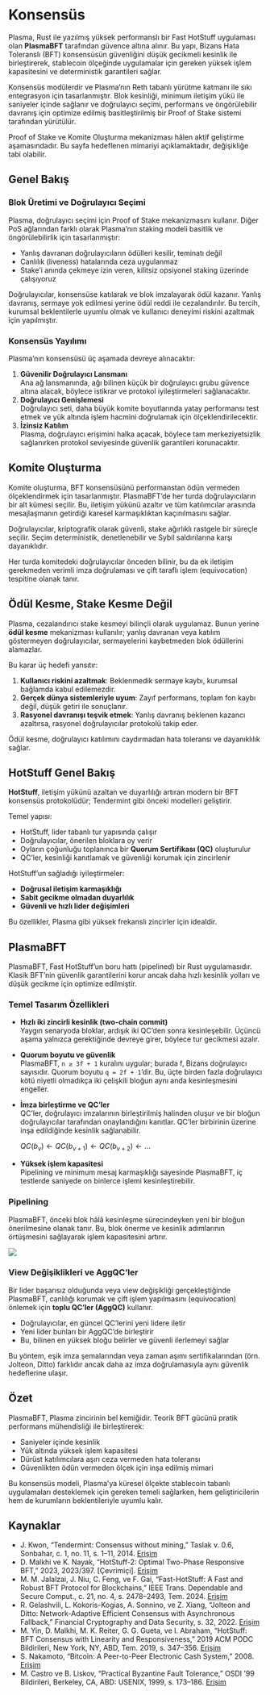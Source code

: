 # Konsensüs

Plasma, Rust ile yazılmış yüksek performanslı bir Fast HotStuff uygulaması olan **PlasmaBFT** tarafından güvence altına alınır. Bu yapı, Bizans Hata Toleranslı (BFT) konsensüsün güvenliğini düşük gecikmeli kesinlik ile birleştirerek, stablecoin ölçeğinde uygulamalar için gereken yüksek işlem kapasitesini ve deterministik garantileri sağlar.

Konsensüs modülerdir ve Plasma’nın Reth tabanlı yürütme katmanı ile sıkı entegrasyon için tasarlanmıştır. Blok kesinliği, minimum iletişim yükü ile saniyeler içinde sağlanır ve doğrulayıcı seçimi, performans ve öngörülebilir davranış için optimize edilmiş basitleştirilmiş bir Proof of Stake sistemi tarafından yürütülür.

<Warning>
  Proof of Stake ve Komite Oluşturma mekanizması hâlen aktif geliştirme aşamasındadır. Bu sayfa hedeflenen mimariyi açıklamaktadır, değişikliğe tabi olabilir.
</Warning>

## Genel Bakış

### Blok Üretimi ve Doğrulayıcı Seçimi

Plasma, doğrulayıcı seçimi için Proof of Stake mekanizmasını kullanır. Diğer PoS ağlarından farklı olarak Plasma’nın staking modeli basitlik ve öngörülebilirlik için tasarlanmıştır:

* Yanlış davranan doğrulayıcıların ödülleri kesilir, teminatı değil
* Canlılık (liveness) hatalarında ceza uygulanmaz
* Stake’i anında çekmeye izin veren, kilitsiz opsiyonel staking üzerinde çalışıyoruz

Doğrulayıcılar, konsensüse katılarak ve blok imzalayarak ödül kazanır. Yanlış davranış, sermaye yok edilmesi yerine ödül reddi ile cezalandırılır. Bu tercih, kurumsal beklentilerle uyumlu olmak ve kullanıcı deneyimi riskini azaltmak için yapılmıştır.

### Konsensüs Yayılımı

Plasma’nın konsensüsü üç aşamada devreye alınacaktır:

1. **Güvenilir Doğrulayıcı Lansmanı**  
   Ana ağ lansmanında, ağı bilinen küçük bir doğrulayıcı grubu güvence altına alacak, böylece istikrar ve protokol iyileştirmeleri sağlanacaktır.
2. **Doğrulayıcı Genişlemesi**  
   Doğrulayıcı seti, daha büyük komite boyutlarında yatay performansı test etmek ve yük altında işlem hacmini doğrulamak için ölçeklendirilecektir.
3. **İzinsiz Katılım**  
   Plasma, doğrulayıcı erişimini halka açacak, böylece tam merkeziyetsizlik sağlanırken protokol seviyesinde güvenlik garantileri korunacaktır.

## Komite Oluşturma

Komite oluşturma, BFT konsensüsünü performanstan ödün vermeden ölçeklendirmek için tasarlanmıştır. PlasmaBFT’de her turda doğrulayıcıların bir alt kümesi seçilir. Bu, iletişim yükünü azaltır ve tüm katılımcılar arasında mesajlaşmanın getirdiği karesel karmaşıklıktan kaçınılmasını sağlar.

Doğrulayıcılar, kriptografik olarak güvenli, stake ağırlıklı rastgele bir süreçle seçilir. Seçim deterministik, denetlenebilir ve Sybil saldırılarına karşı dayanıklıdır.

Her turda komitedeki doğrulayıcılar önceden bilinir, bu da ek iletişim gerekmeden verimli imza doğrulaması ve çift taraflı işlem (equivocation) tespitine olanak tanır.

## Ödül Kesme, Stake Kesme Değil

Plasma, cezalandırıcı stake kesmeyi bilinçli olarak uygulamaz. Bunun yerine **ödül kesme** mekanizması kullanılır; yanlış davranan veya katılım göstermeyen doğrulayıcılar, sermayelerini kaybetmeden blok ödüllerini alamazlar.

Bu karar üç hedefi yansıtır:

1. **Kullanıcı riskini azaltmak**: Beklenmedik sermaye kaybı, kurumsal bağlamda kabul edilemezdir.
2. **Gerçek dünya sistemleriyle uyum**: Zayıf performans, toplam fon kaybı değil, düşük getiri ile sonuçlanır.
3. **Rasyonel davranışı teşvik etmek**: Yanlış davranış beklenen kazancı azaltırsa, rasyonel doğrulayıcılar protokolü takip eder.

Ödül kesme, doğrulayıcı katılımını caydırmadan hata toleransı ve dayanıklılık sağlar.

## HotStuff Genel Bakış

**HotStuff**, iletişim yükünü azaltan ve duyarlılığı artıran modern bir BFT konsensüs protokolüdür; Tendermint gibi önceki modelleri geliştirir.

Temel yapısı:

* HotStuff, lider tabanlı tur yapısında çalışır
* Doğrulayıcılar, önerilen bloklara oy verir
* Oyların çoğunluğu toplanınca bir **Quorum Sertifikası (QC)** oluşturulur
* QC’ler, kesinliği kanıtlamak ve güvenliği korumak için zincirlenir

HotStuff’un sağladığı iyileştirmeler:

* **Doğrusal iletişim karmaşıklığı**
* **Sabit gecikme olmadan duyarlılık**
* **Güvenli ve hızlı lider değişimleri**

Bu özellikler, Plasma gibi yüksek frekanslı zincirler için idealdir.

## PlasmaBFT

PlasmaBFT, Fast HotStuff’un boru hattı (pipelined) bir Rust uygulamasıdır. Klasik BFT’nin güvenlik garantilerini korur ancak daha hızlı kesinlik yolları ve düşük gecikme için optimize edilmiştir.

### **Temel Tasarım Özellikleri**

* **Hızlı iki zincirli kesinlik (two-chain commit)**  
  Yaygın senaryoda bloklar, ardışık iki QC’den sonra kesinleşebilir. Üçüncü aşama yalnızca gerektiğinde devreye girer, böylece tur gecikmesi azalır.
* **Quorum boyutu ve güvenlik**  
  PlasmaBFT, `n ≥ 3f + 1` kuralını uygular; burada f, Bizans doğrulayıcı sayısıdır. Quorum boyutu `q = 2f + 1`’dir. Bu, üçte birden fazla doğrulayıcı kötü niyetli olmadıkça iki çelişkili bloğun aynı anda kesinleşmesini engeller.
* **İmza birleştirme ve QC’ler**  
  QC’ler, doğrulayıcı imzalarının birleştirilmiş halinden oluşur ve bir bloğun doğrulayıcılar tarafından onaylandığını kanıtlar. QC’ler birbirinin üzerine inşa edildiğinde kesinlik sağlanabilir.

  $QC(b_v) ← QC(b_{v+1}) ← QC(b_{v+2}) ← ...$
* **Yüksek işlem kapasitesi**  
  Pipelining ve minimum mesaj karmaşıklığı sayesinde PlasmaBFT, iç testlerde saniyede on binlerce işlemi kesinleştirebilir.

### Pipelining

PlasmaBFT, önceki blok hâlâ kesinleşme sürecindeyken yeni bir bloğun önerilmesine olanak tanır. Bu, blok önerme ve kesinlik adımlarının örtüşmesini sağlayarak işlem kapasitesini artırır.

![](https://mintlify.s3.us-west-1.amazonaws.com/plasma-97e11032/docs/plasma-chain/architecture/images/pipeline.avif)

### View Değişiklikleri ve AggQC’ler

Bir lider başarısız olduğunda veya view değişikliği gerçekleştiğinde PlasmaBFT, canlılığı korumak ve çift işlem yapılmasını (equivocation) önlemek için **toplu QC’ler (AggQC)** kullanır.

* Doğrulayıcılar, en güncel QC’lerini yeni lidere iletir
* Yeni lider bunları bir AggQC’de birleştirir
* Bu, bilinen en yüksek bloğu belirler ve güvenli ilerlemeyi sağlar

Bu yöntem, eşik imza şemalarından veya zaman aşımı sertifikalarından (örn. Jolteon, Ditto) farklıdır ancak daha az imza doğrulamasıyla aynı güvenlik hedeflerine ulaşır.

## Özet

PlasmaBFT, Plasma zincirinin bel kemiğidir. Teorik BFT gücünü pratik performans mühendisliği ile birleştirerek:

* Saniyeler içinde kesinlik
* Yük altında yüksek işlem kapasitesi
* Dürüst katılımcılara aşırı ceza vermeden hata toleransı
* Güvenlikten ödün vermeden ölçek için inşa edilmiş mimari

Bu konsensüs modeli, Plasma’ya küresel ölçekte stablecoin tabanlı uygulamaları desteklemek için gereken temeli sağlarken, hem geliştiricilerin hem de kurumların beklentileriyle uyumlu kalır.

## **Kaynaklar**

* J. Kwon, “Tendermint: Consensus without mining,” Taslak v. 0.6, Sonbahar, c. 1, no. 11, s. 1–11, 2014. [Erişim](https://tendermint.com/static/docs/tendermint.pdf)
* D. Malkhi ve K. Nayak, “HotStuff-2: Optimal Two-Phase Responsive BFT,” 2023, 2023/397. \[Çevrimiçi]. [Erişim](https://eprint.iacr.org/2023/397)
* M. M. Jalalzai, J. Niu, C. Feng, ve F. Gai, “Fast-HotStuff: A Fast and Robust BFT Protocol for Blockchains,” IEEE Trans. Dependable and Secure Comput., c. 21, no. 4, s. 2478–2493, Tem. 2024. [Erişim](https://www.researchgate.net/profile/Mohammad_Mussadiq_Jalalzai/publication/344828409_Fast-HotStuff_A_Fast_and_Resilient_HotStuff_Protocol/links/61e724eac5e3103375a37c76/Fast-HotStuff-A-Fast-and-Resilient-HotStuff-Protocol.pdf)
* R. Gelashvili, L. Kokoris-Kogias, A. Sonnino, ve Z. Xiang, “Jolteon and Ditto: Network-Adaptive Efficient Consensus with Asynchronous Fallback,” Financial Cryptography and Data Security, s. 32, 2022. [Erişim](https://arxiv.org/pdf/2106.10362)
* M. Yin, D. Malkhi, M. K. Reiter, G. G. Gueta, ve I. Abraham, “HotStuff: BFT Consensus with Linearity and Responsiveness,” 2019 ACM PODC Bildirileri, New York, NY, ABD, Tem. 2019, s. 347–356. [Erişim](https://dl.acm.org/doi/pdf/10.1145/3293611.3331591)
* S. Nakamoto, “Bitcoin: A Peer-to-Peer Electronic Cash System,” 2008. [Erişim](https://bitcoin.org/bitcoin.pdf)
* M. Castro ve B. Liskov, “Practical Byzantine Fault Tolerance,” OSDI ’99 Bildirileri, Berkeley, CA, ABD: USENIX, 1999, s. 173–186. [Erişim](https://www.usenix.org/legacy/publications/library/proceedings/osdi99/full_papers/castro/castro.ps)
